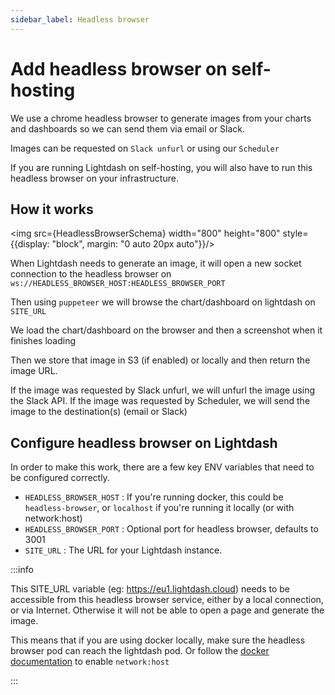 ```yaml
---
sidebar_label: Headless browser
---
```



# Add headless browser on self-hosting

We use a chrome headless browser to generate images from your charts and dashboards so we can send them via email or Slack.

Images can be requested on `Slack unfurl` or using our `Scheduler`

If you are running Lightdash on self-hosting, you will also have to run this headless browser on your infrastructure.

## How it works

<img src={HeadlessBrowserSchema} width="800" height="800" style={{display: "block", margin: "0 auto 20px auto"}}/>

When Lightdash needs to generate an image, it will open a new socket connection to the headless browser on `ws://HEADLESS_BROWSER_HOST:HEADLESS_BROWSER_PORT`

Then using `puppeteer` we will browse the chart/dashboard on lightdash on `SITE_URL`

We load the chart/dashboard on the browser and then a screenshot when it finishes loading

Then we store that image in S3 (if enabled) or locally and then return the image URL.

If the image was requested by Slack unfurl, we will unfurl the image using the Slack API.
If the image was requested by Scheduler, we will send the image to the destination(s) (email or Slack)

## Configure headless browser on Lightdash

In order to make this work, there are a few key ENV variables that need to be configured correctly.

- `HEADLESS_BROWSER_HOST` : If you're running docker, this could be `headless-browser`, or `localhost` if you're running it locally (or with network:host)
- `HEADLESS_BROWSER_PORT` : Optional port for headless browser, defaults to 3001
- `SITE_URL` : The URL for your Lightdash instance.

:::info

This SITE_URL variable (eg: https://eu1.lightdash.cloud) needs to be accessible from this headless browser service, either by a local connection, or via Internet.
Otherwise it will not be able to open a page and generate the image.

This means that if you are using docker locally, make sure the headless browser pod can reach the lightdash pod.
Or follow the [docker documentation](https://docs.docker.com/compose/compose-file/compose-file-v3/#network_mode) to enable `network:host`

:::
